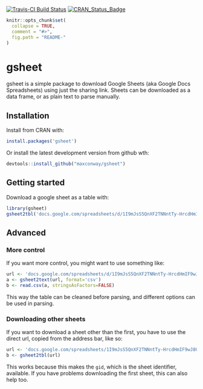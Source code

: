 [![Travis-CI Build Status](https://travis-ci.org/maxconway/gsheet.png?branch=master)](https://travis-ci.org/maxconway/gsheet)
[![CRAN_Status_Badge](http://www.r-pkg.org/badges/version/gsheet)](https://cran.r-project.org/package=gsheet)
<!-- README.md is generated from README.Rmd. Please edit that file -->

```r
knitr::opts_chunk$set(
  collapse = TRUE,
  comment = "#>",
  fig.path = "README-"
)
```

# gsheet

gsheet is a simple package to download Google Sheets (aka Google Docs Spreadsheets) using just the sharing link. Sheets can be downloaded as a data frame, or as plain text to parse manually. 

## Installation
Install from CRAN with:
```r
install.packages('gsheet')
```

Or install the latest development version from github wth:
```r
devtools::install_github("maxconway/gsheet")
```

## Getting started
Download a google sheet as a table with:
```r
library(gsheet)
gsheet2tbl('docs.google.com/spreadsheets/d/1I9mJsS5QnXF2TNNntTy-HrcdHmIF9wJ8ONYvEJTXSNo')
```

## Advanced
### More control
If you want more control, you might want to use something like:
```r
url <- 'docs.google.com/spreadsheets/d/1I9mJsS5QnXF2TNNntTy-HrcdHmIF9wJ8ONYvEJTXSNo'
a <- gsheet2text(url, format='csv')
b <- read.csv(a, stringsAsFactors=FALSE)
```
This way the table can be cleaned before parsing, and different options can be used in parsing.

### Downloading other sheets
If you want to download a sheet other than the first, you have to use the direct url, copied from the address bar, like so:
```r
url <- 'docs.google.com/spreadsheets/1I9mJsS5QnXF2TNNntTy-HrcdHmIF9wJ8ONYvEJTXSNo#gid=850032961'
b <- gsheet2tbl(url)
```
This works because this makes the `gid`, which is the sheet identifier, available.
If you have problems downloading the first sheet, this can also help too.



